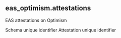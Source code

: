 ## eas_optimism.attestations 
EAS attestations on Optimism

<ParamField path="schema_uid">
Schema unique identifier
</ParamField>
<ParamField path="attestation_uid">
Attestation unique identifier
</ParamField>
